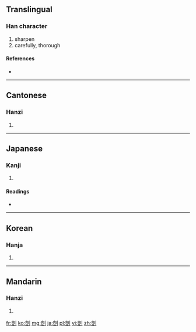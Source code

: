 {{also|剀}}
==Translingual==

===Han character===
{{Han char|rn=18|rad=刀|as=10|sn=12|four=2210<sub>0</sub>|canj=山廿中弓 (UTLN)}}

# sharpen
# carefully, thorough

====References====
* {{Han ref|kx=0142.450|dkj=02122|dj=0323.080|hdz=10350.070|uh=5274|ud=21108|bh=B3CF|bd=46031}}

----

==Cantonese==

===Hanzi===
{{yue-hanzi|jyut=|y=hoi2|sim=剀}}

# {{defn|Cantonese|sort=刀10}}

----

==Japanese==

===Kanji===
{{ja-kanji|grade=|rs=刀10}}

# {{defn|Japanese|sort=刀10}}

====Readings====
* {{ja-readings|on=[[がい]] (gai), [[かい]] (kai)|kun=[[きる]] (kiru), [[こする]] (kosuru)}}

----

==Korean==

===Hanja===
{{ko-hanja|hangeul=개|rv=gae|mr=kae}}

# {{defn|Korean|sort=刀10}}

----

==Mandarin==

===Hanzi===
{{cmn-hanzi|sim=剀|pin=[[kǎi]] ([[kai3]])|wg=k'ai<sup>3</sup>}}

# {{defn|Mandarin|sort=刀10}}

[[fr:剴]]
[[ko:剴]]
[[mg:剴]]
[[ja:剴]]
[[pl:剴]]
[[vi:剴]]
[[zh:剴]]